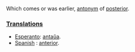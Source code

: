 Which comes or was earlier, [[antonym]] of [[posterior]].

===[[Translation]]s===
*[[Esperanto]]: [[antaŭa]].
*[[Spanish]] : [[anterior]].